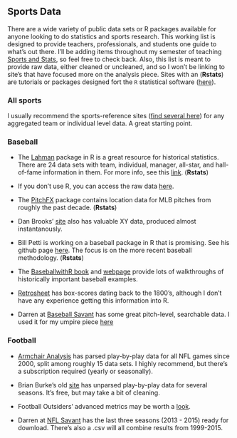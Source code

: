 ## Sports Data

There are a wide variety of public data sets or R packages available for anyone looking to do statistics and sports research. This working list is designed to provide teachers, professionals, and students one guide to what's out there. I'll be adding items throughout my semester of teaching [Sports and Stats](statsbylopez.com/stats-sports-class/), so feel free to check back. Also, this list is meant to provide raw data, either cleaned or uncleaned, and so I won't be linking to site's that have focused more on the analysis piece. Sites with an (**Rstats**) are tutorials or packages designed fort the `R` statistical software ([here](cran.r-project.org)). 


### All sports

I usually recommend the sports-reference sites ([find several here](http://www.sports-reference.com/)) for any aggregated team or individual level data. A great starting point. 


### Baseball

- The [Lahman](https://cran.r-project.org/web/packages/Lahman/Lahman.pdf) package in R is a great resource for historical statistics. There are 24 data sets with team, individual, manager, all-star, and hall-of-fame information in them. For more info, see this [link](http://lahman.r-forge.r-project.org/). (**Rstats**)

- If you don't use R, you can access the raw data [here](http://www.seanlahman.com/baseball-archive/statistics/).

- The [PitchFX](http://cpsievert.github.io/pitchRx/) package contains location data for MLB pitches from roughly the past decade. (**Rstats**)

- Dan Brooks' [site](http://www.brooksbaseball.net/) also has valuable XY data, produced almost instantanously. 

- Bill Petti is working on a baseball package in R that is promising. See his github page [here](https://github.com/BillPetti/baseballr). The focus is on the more recent baseball methodology. (**Rstats**)

- The [BaseballwithR book](http://www.amazon.com/Analyzing-Baseball-Data-Chapman-Series/dp/1466570229) and [webpage](https://baseballwithr.wordpress.com) provide lots of walkthroughs of historically important baseball examples. 

- [Retrosheet](http://www.retrosheet.org/) has box-scores dating back to the 1800's, although I don't have any experience getting this information into R. 

- Darren at [Baseball Savant](www.baseballsavant) has some great pitch-level, searchable data. I used it for my umpire piece [here](http://fivethirtyeight.com/features/umpires-are-less-blind-than-they-used-to-be/)


### Football

- [Armchair Analysis](www.armchairanalysis.com) has parsed play-by-play data for all NFL games since 2000, split among roughly 15 data sets. I highly recommend, but there's a subscription required (yearly or seasonally).

- Brian Burke's old [site](http://archive.advancedfootballanalytics.com/2010/04/play-by-play-data.html) has unparsed play-by-play data for several seasons. It's free, but may take a bit of cleaning.

- Football Outsiders' advanced metrics may be worth a [look](http://www.footballoutsiders.com/). 

- Darren at [NFL Savant](http://nflsavant.com/about.php) has the last three seasons (2013 - 2015) ready for download. There's also a .csv will all combine results from 1999-2015. 





